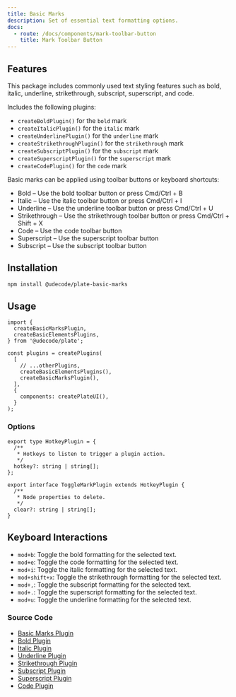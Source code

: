 ```yaml
---
title: Basic Marks
description: Set of essential text formatting options.
docs:
  - route: /docs/components/mark-toolbar-button
    title: Mark Toolbar Button
---
```


<ComponentPreview name="playground-demo" id="basicnodes" />

## Features

This package includes commonly used text styling features such as bold, italic, underline, strikethrough, subscript, superscript, and code.

Includes the following plugins:

- `createBoldPlugin()` for the `bold` mark
- `createItalicPlugin()` for the `italic` mark
- `createUnderlinePlugin()` for the `underline` mark
- `createStrikethroughPlugin()` for the `strikethrough` mark
- `createSubscriptPlugin()` for the `subscript` mark
- `createSuperscriptPlugin()` for the `superscript` mark
- `createCodePlugin()` for the `code` mark

Basic marks can be applied using toolbar buttons or keyboard shortcuts:

- Bold – Use the bold toolbar button or press Cmd/Ctrl + B
- Italic – Use the italic toolbar button or press Cmd/Ctrl + I
- Underline – Use the underline toolbar button or press Cmd/Ctrl + U
- Strikethrough – Use the strikethrough toolbar button or press Cmd/Ctrl + Shift + X
- Code – Use the code toolbar button
- Superscript – Use the superscript toolbar button
- Subscript – Use the subscript toolbar button

## Installation

```bash
npm install @udecode/plate-basic-marks
```

## Usage

```tsx
import {
  createBasicMarksPlugin,
  createBasicElementsPlugins,
} from '@udecode/plate';

const plugins = createPlugins(
  [
    // ...otherPlugins,
    createBasicElementsPlugins(),
    createBasicMarksPlugin(),
  ],
  {
    components: createPlateUI(),
  }
);
```

### Options

```tsx
export type HotkeyPlugin = {
  /**
   * Hotkeys to listen to trigger a plugin action.
   */
  hotkey?: string | string[];
};

export interface ToggleMarkPlugin extends HotkeyPlugin {
  /**
   * Node properties to delete.
   */
  clear?: string | string[];
}
```

## Keyboard Interactions

<KeyTable />

- `mod+b`: Toggle the bold formatting for the selected text.
- `mod+e`: Toggle the code formatting for the selected text.
- `mod+i`: Toggle the italic formatting for the selected text.
- `mod+shift+x`: Toggle the strikethrough formatting for the selected text.
- `mod+,`: Toggle the subscript formatting for the selected text.
- `mod+.`: Toggle the superscript formatting for the selected text.
- `mod+u`: Toggle the underline formatting for the selected text.

### Source Code

- [Basic Marks Plugin](https://github.com/udecode/plate/blob/main/packages/basic-marks/src/createBasicMarksPlugin.ts)
- [Bold Plugin](https://github.com/udecode/plate/blob/main/packages/basic-marks/src/createBoldPlugin.ts)
- [Italic Plugin](https://github.com/udecode/plate/blob/main/packages/basic-marks/src/createItalicPlugin.ts)
- [Underline Plugin](https://github.com/udecode/plate/blob/main/packages/basic-marks/src/createUnderlinePlugin.ts)
- [Strikethrough Plugin](https://github.com/udecode/plate/blob/main/packages/basic-marks/src/createStrikethroughPlugin.ts)
- [Subscript Plugin](https://github.com/udecode/plate/blob/main/packages/basic-marks/src/createSubscriptPlugin.ts)
- [Superscript Plugin](https://github.com/udecode/plate/blob/main/packages/basic-marks/src/createSuperscriptPlugin.ts)
- [Code Plugin](https://github.com/udecode/plate/blob/main/packages/basic-marks/src/createCodePlugin.ts)

